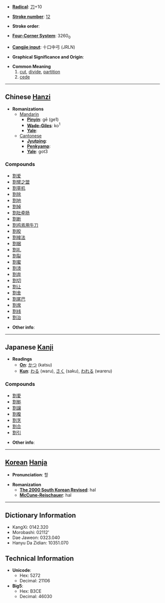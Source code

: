 * '''[[Wiktionary:Chinese radical index| Radical]]''': [[Wiktionary:Chinese radical index 刀|刀]]+10

* '''[[Wiktionary:Chinese total strokes index|Stroke number]]''': [[Wiktionary:Chinese total strokes index 12|12]]

* '''Stroke order''': 

* '''[[Wiktionary:Chinese four corner index|Four-Corner System]]''': 3260<sub>0</sub>

* '''[[Wiktionary:Chinese Cangjie index|Cangjie input]]''': 十口中弓 (JRLN)

* '''Graphical Significance and Origin''': 

* '''Common Meaning'''
*# [[cut]], [[divide]], [[partition]]
*# [[cede]]


----

== Chinese [[Hanzi]] ==

* '''Romanizations'''
** [[Mandarin]]
*** '''[[Pinyin]]''': gē (ge1)
*** '''[[Wade-Giles]]''': ko<sup>1</sup>
*** '''[[Yale]]''': 
**[[Cantonese]]
***'''[[Jyutping]]''':
***'''[[Penkyamp]]''': 
***'''[[Yale]]''': got3

===Compounds===
*[[割爱]]
*[[割臂之盟]]
*[[割草机]]
*[[割除]]
*[[割地]]
*[[割掉]]
*[[割肚牵肠]]
*[[割断]]
*[[割鸡焉用牛刀]]
*[[割胶]]
*[[割接法]]
*[[割据]]
*[[割礼]]
*[[割裂]]
*[[割蜜]]
*[[割漆]]
*[[割弃]]
*[[割切]]
*[[割让]]
*[[割舍]]
*[[割尾巴]]
*[[割席]]
*[[割线]]
*[[割治]]

* '''Other info''': 

----

== Japanese [[Kanji]] ==

* '''Readings'''
** '''[[On]]''': [[かつ]] (katsu)
** '''[[Kun]]''': [[わる]] (waru), [[さく]] (saku), [[われる]] (wareru)

===Compounds===
*[[割愛]]
*[[割拠]]
*[[割譲]]
*[[割腹]]
*[[割烹]]
*[[割合]]
*[[割引]]

* '''Other info''':  

----

== [[Korean]] [[Hanja]] ==

* '''Pronunciation''': 할

* '''Romanization'''
** '''[[The 2000 South Korean Revised Romanization|The 2000 South Korean Revised]]''': hal
** '''[[McCune-Reischauer]]''': hal

----

== Dictionary Information ==

* KangXi: 0142.320
* Morobashi: 02112'
* Dae Jaweon: 0323.040
* Hanyu Da Zidian: 10351.070

== Technical Information ==

* '''Unicode''':
** Hex: 5272
** Decimal: 21106
* '''Big5''':
** Hex: B3CE
** Decimal: 46030